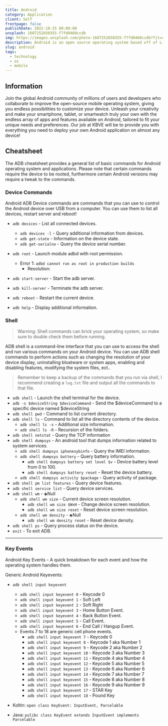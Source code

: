 ```yaml
---
title: Android
category: Application
client: Self
frontpage: false
publishDate: 2022-10-25 00:00:00
unsplash: 1607252650355-f7fd0460ccdb
img: https://images.unsplash.com/photo-1607252650355-f7fd0460ccdb?fit=crop&w=1400&h=700&q=75
description: Android is an open source operating system based off of Linux that runs within the ARM architecture; the primary use-case is within the mobile/tablet eco-system but it has been expanding into server, desktop and embedables.
slug: android
tags:
  - technology
  - os
  - mobile
---
```



## Information

Join the global Android community of millions of users and developers who collaborate to improve the open-source mobile operating system, giving you endless possibilities to customize your device.
Unleash your creativity and make your smartphone, tablet, or smartwatch truly your own with the endless array of apps and features available on Android, tailored to fit your unique needs and preferences.
Our job at KBVE will be to provide you with everything you need to deploy your own Android application on almost any device!



## Cheatsheet

The ADB cheatsheet provides a general list of basic commands for Android operating system and applications.
Please note that certain commands require the device to be rooted, furthermore certain Android versions may require a tweak to the commands.

### Device Commands

Android ADB Device commands are commands that you can use to control the Android device over USB from a computer.
You can use them to list all devices, restart server and reboot!

- `adb devices` - List all connected devices.

  - `adb devices -l` - Query additional information from devices.
  - `adb get-state` - Information on the device state.
  - `adb get-serialno` - Query the device serial number.

- `adb root` - Launch module adbd with root permission.
  - Error 1: `adbd cannot run as root in production builds`
    - Resolution:
- `adb start-server` - Start the adb server.
- `adb kill-server` - Terminate the adb server.
- `adb reboot` - Restart the current device.
- `adb help` - Display additional information.

### Shell

> Warning: Shell commands can brick your operating system, so make sure to double check them before running.

ADB shell is a command-line interface that you can use to access the shell and run various commands on your Android device.
You can use ADB shell commands to perform actions such as changing the resolution of your device display, uninstalling bloatware or system apps, enabling and disabling features, modifying the system files, ect..

> Remember to keep a backup of the commands that you run via shell, I recommend creating a `log.txt` file and output all the commands to that file.

- `adb shell` - Launch the shell terminal for the device.
- `adb -s $deviceString $deviceCommand` - Send the $deviceCommand to a specific device named $deviceString
- `adb shell pwd` - Command to list current directory.
- `adb shell ls` - Command to list all the directory contents of the device.
  - `adb shell ls -s` - Additional size information.
  - `adb shell ls -R` - Recursion of the folders.
- `adb shell netstat` - Query the TCP information
- `adb shell dumpsys` - An android tool that dumps information related to system services.
  - `adb shell dumpsys iphonesybinfo` - Query the IMEI information.
  - `adb shell dumpsys battery` - Query battery information.
    - `adb shell dumpsys battery set level $v` - Device battery level from 0 to 100.
    - `adb shell dumpsys battery reset` - Reset the device battery.
  - `adb shell dumpsys activity $package` - Query activity of package.
- `adb shell pm list features` - Query device features.
- `adb shell service list` - Query device services.
- `adb shell wm` - ◈Null
  - `adb shell wm size` - Current device screen resolution.
    - `adb shell wm size $WxH` - Change device screen resolution.
    - `adb shell wm size reset` - Reset device screen resolution.
  - `adb shell wm density` - ◈Null
    - `adb shell wm density reset` - Reset device density.
- `adb shell ps` - Query process status on the device.
- `exit` - To exit ADB.

---

### Key Events

Android Key Events - A quick breakdown for each event and how the operating system handles them.

Generic Android Keyevents:

- `adb shell input keyevent`

  - `adb shell input keyevent 0` - Keycode 0
  - `adb shell input keyevent 1` - Soft Left
  - `adb shell input keyevent 2` - Soft Right
  - `adb shell input keyevent 3` - Home Button Event.
  - `adb shell input keyevent 4` - Back Button Event.
  - `adb shell input keyevent 5` - Call Event.
  - `adb shell input keyevent 6` - End Call / Hangup Event.
  - Events 7 to 18 are generic cell phone events.
    - `adb shell input keyevent 7` - Keycode 0
    - `adb shell input keyevent 8` - Keycode 1 aka Number 1
    - `adb shell input keyevent 9` - Keycode 2 aka Number 2
    - `adb shell input keyevent 10` - Keycode 3 aka Number 3
    - `adb shell input keyevent 11` - Keycode 4 aka Number 4
    - `adb shell input keyevent 12` - Keycode 5 aka Number 5
    - `adb shell input keyevent 13` - Keycode 6 aka Number 6
    - `adb shell input keyevent 14` - Keycode 7 aka Number 7
    - `adb shell input keyevent 15` - Keycode 8 aka Number 8
    - `adb shell input keyevent 16` - Keycode 9 aka Number 9
    - `adb shell input keyevent 17` - STAR Key
    - `adb shell input keyevent 18` - Pound Key

- Koltin: `open class KeyEvent: InputEvent, Parcelable`

- Java: `pulibc class KeyEvent extends InputEvent implements Parcelable`